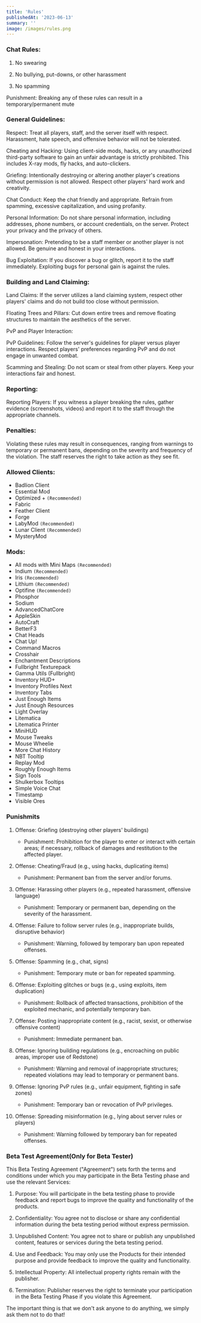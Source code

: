 ```yaml
---
title: 'Rules'
publishedAt: '2023-06-13'
summary: ''
image: /images/rules.png
---
```


### Chat Rules:

1. No swearing

2. No bullying, put-downs, or other harassment

3. No spamming

Punishment: Breaking any of these rules can result in a temporary/permanent mute

### General Guidelines:

Respect: Treat all players, staff, and the server itself with respect. Harassment, hate speech, and offensive behavior will not be tolerated.

Cheating and Hacking: Using client-side mods, hacks, or any unauthorized third-party software to gain an unfair advantage is strictly prohibited. This includes X-ray mods, fly hacks, and auto-clickers.

Griefing: Intentionally destroying or altering another player's creations without permission is not allowed. Respect other players' hard work and creativity.

Chat Conduct: Keep the chat friendly and appropriate. Refrain from spamming, excessive capitalization, and using profanity.

Personal Information: Do not share personal information, including addresses, phone numbers, or account credentials, on the server. Protect your privacy and the privacy of others.

Impersonation: Pretending to be a staff member or another player is not allowed. Be genuine and honest in your interactions.

Bug Exploitation: If you discover a bug or glitch, report it to the staff immediately. Exploiting bugs for personal gain is against the rules.

### Building and Land Claiming:

Land Claims: If the server utilizes a land claiming system, respect other players' claims and do not build too close without permission.

Floating Trees and Pillars: Cut down entire trees and remove floating structures to maintain the aesthetics of the server.

PvP and Player Interaction:

PvP Guidelines: Follow the server's guidelines for player versus player interactions. Respect players' preferences regarding PvP and do not engage in unwanted combat.

Scamming and Stealing: Do not scam or steal from other players. Keep your interactions fair and honest.

### Reporting:

Reporting Players: If you witness a player breaking the rules, gather evidence (screenshots, videos) and report it to the staff through the appropriate channels.

### Penalties:

Violating these rules may result in consequences, ranging from warnings to temporary or permanent bans, depending on the severity and frequency of the violation. The staff reserves the right to take action as they see fit.

### Allowed Clients:

- Badlion Client
- Essential Mod
- Optimized + `(Recommended)`
- Fabric
- Feather Client
- Forge
- LabyMod `(Recommended)`
- Lunar Client `(Recommended)`
- MysteryMod

### Mods:

- All mods with Mini Maps `(Recommended)`
- Indium `(Recommended)`
- Iris `(Recommended)`
- Lithium `(Recommended)`
- Optifine `(Recommended)`
- Phosphor
- Sodium
- AdvancedChatCore
- AppleSkin
- AutoCraft
- BetterF3
- Chat Heads
- Chat Up!
- Command Macros
- Crosshair
- Enchantment Descriptions
- Fullbright Texturepack
- Gamma Utils (Fullbright)
- Inventory HUD+
- Inventory Profiles Next
- Inventory Tabs
- Just Enough Items
- Just Enough Resources
- Light Overlay
- Litematica
- Litematica Printer
- MiniHUD
- Mouse Tweaks
- Mouse Wheelie
- More Chat History
- NBT Tooltip
- Replay Mod
- Roughly Enough Items
- Sign Tools
- Shulkerbox Tooltips
- Simple Voice Chat
- Timestamp
- Visible Ores

### Punishmits

1. Offense: Griefing (destroying other players' buildings)

   - Punishment: Prohibition for the player to enter or interact with certain areas; if necessary, rollback of damages and restitution to the affected player.

2. Offense: Cheating/Fraud (e.g., using hacks, duplicating items)

   - Punishment: Permanent ban from the server and/or forums.

3. Offense: Harassing other players (e.g., repeated harassment, offensive language)

   - Punishment: Temporary or permanent ban, depending on the severity of the harassment.

4. Offense: Failure to follow server rules (e.g., inappropriate builds, disruptive behavior)

   - Punishment: Warning, followed by temporary ban upon repeated offenses.

5. Offense: Spamming (e.g., chat, signs)

   - Punishment: Temporary mute or ban for repeated spamming.

6. Offense: Exploiting glitches or bugs (e.g., using exploits, item duplication)

   - Punishment: Rollback of affected transactions, prohibition of the exploited mechanic, and potentially temporary ban.

7. Offense: Posting inappropriate content (e.g., racist, sexist, or otherwise offensive content)

   - Punishment: Immediate permanent ban.

8. Offense: Ignoring building regulations (e.g., encroaching on public areas, improper use of Redstone)

   - Punishment: Warning and removal of inappropriate structures; repeated violations may lead to temporary or permanent bans.

9. Offense: Ignoring PvP rules (e.g., unfair equipment, fighting in safe zones)

   - Punishment: Temporary ban or revocation of PvP privileges.

10. Offense: Spreading misinformation (e.g., lying about server rules or players)

    - Punishment: Warning followed by temporary ban for repeated offenses.

### Beta Test Agreement(Only for Beta Tester)

This Beta Testing Agreement ("Agreement") sets forth the terms and conditions under which you may participate in the Beta Testing phase and use the relevant Services:

1. Purpose: You will participate in the beta testing phase to provide feedback and report bugs to improve the quality and functionality of the products.

2. Confidentiality: You agree not to disclose or share any confidential information during the beta testing period without express permission.

3. Unpublished Content: You agree not to share or publish any unpublished content, features or services during the beta testing period.

4. Use and Feedback: You may only use the Products for their intended purpose and provide feedback to improve the quality and functionality.

5. Intellectual Property: All intellectual property rights remain with the publisher.

6. Termination: Publisher reserves the right to terminate your participation in the Beta Testing Phase if you violate this Agreement.

The important thing is that we don't ask anyone to do anything, we simply ask them not to do that!
